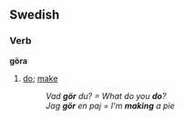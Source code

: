 ==Swedish==
{{sv-verb|göra|gör|gjorde|gjort|gör|görande|gjord}}
===Verb===
'''göra'''
#[[do]]; [[make]]
#:''Vad '''gör''' du? = What do you '''do'''?''
#:''Jag '''gör''' en paj = I'm '''making''' a pie''